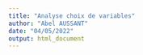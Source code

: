 ```yaml
---
title: "Analyse choix de variables"
author: "Abel AUSSANT"
date: "04/05/2022"
output: html_document
---
```



